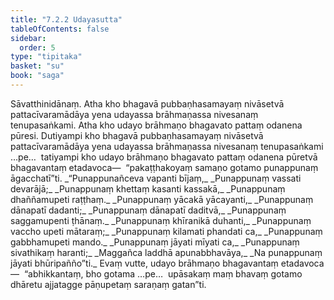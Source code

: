 ```yaml
---
title: "7.2.2 Udayasutta"
tableOfContents: false
sidebar:
  order: 5
type: "tipitaka"
basket: "su"
book: "saga"
---
```



<DynamicBreadcrumb />

<Division number="198" book="saga">

<Paragraph number="1231" book="saga">
Sāvatthinidānaṃ. Atha kho bhagavā pubbaṇhasamayaṃ nivāsetvā pattacīvaramādāya yena udayassa brāhmaṇassa nivesanaṃ tenupasaṅkami. Atha kho udayo brāhmaṇo bhagavato pattaṃ odanena pūresi. Dutiyampi kho bhagavā pubbaṇhasamayaṃ nivāsetvā pattacīvaramādāya yena udayassa brāhmaṇassa nivesanaṃ tenupasaṅkami …pe…  tatiyampi kho udayo brāhmaṇo bhagavato pattaṃ odanena pūretvā bhagavantaṃ etadavoca—  “pakaṭṭhakoyaṃ samaṇo gotamo punappunaṃ āgacchatī”ti.
</Paragraph>

<Paragraph number="1232" type="verses" book="saga">
_“Punappunañceva vapanti bījaṃ,_  
_Punappunaṃ vassati devarājā;_  
_Punappunaṃ khettaṃ kasanti kassakā,_  
_Punappunaṃ dhaññamupeti raṭṭhaṃ._  

</Paragraph>

<Paragraph number="1233" type="verses" book="saga">
_Punappunaṃ yācakā yācayanti,_  
_Punappunaṃ dānapatī dadanti;_  
_Punappunaṃ dānapatī daditvā,_  
_Punappunaṃ saggamupenti ṭhānaṃ._  

</Paragraph>

<Paragraph number="1234" type="verses" book="saga">
_Punappunaṃ khīranikā duhanti,_  
_Punappunaṃ vaccho upeti mātaraṃ;_  
_Punappunaṃ kilamati phandati ca,_  
_Punappunaṃ gabbhamupeti mando._  

</Paragraph>

<Paragraph number="1235" type="verses" book="saga">
_Punappunaṃ jāyati mīyati ca,_  
_Punappunaṃ sivathikaṃ haranti;_  
_Maggañca laddhā apunabbhavāya,_  
_Na punappunaṃ jāyati bhūripañño”ti._  

</Paragraph>

<Paragraph number="1236" book="saga">
Evaṃ vutte, udayo brāhmaṇo bhagavantaṃ etadavoca—  “abhikkantaṃ, bho gotama …pe…  upāsakaṃ maṃ bhavaṃ gotamo dhāretu ajjatagge pāṇupetaṃ saraṇaṃ gatan”ti.
</Paragraph>
</Division>